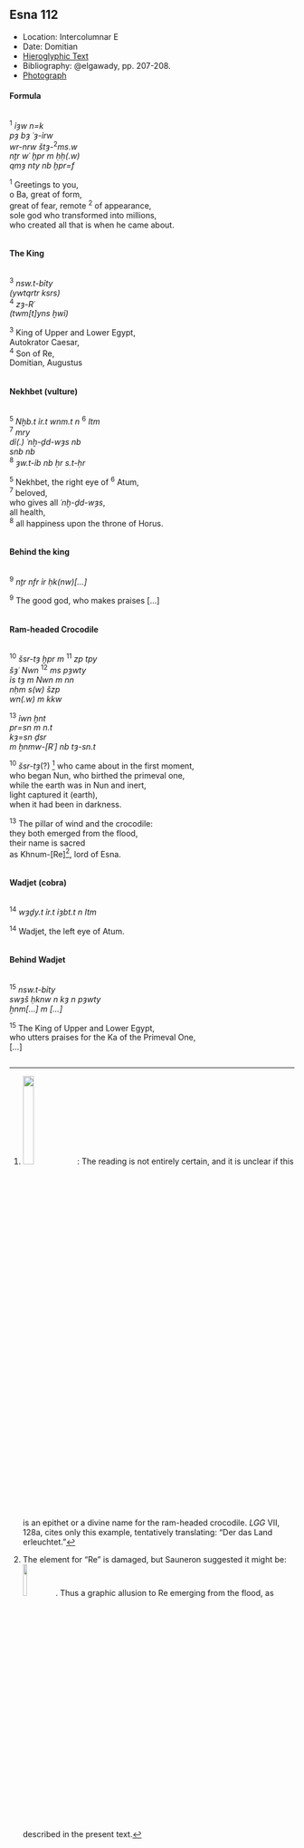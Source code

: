 ## Esna 112 {-}  
  
<style>  
  .col2 {  
    columns: 2 300px;         /* number of columns and width in pixels*/  
    -webkit-columns: 2 300px; /* chrome, safari */  
    -moz-columns: 2 300px;    /* firefox */  
    -webkit-column-break-inside: avoid;  
    -page-break-inside: avoid;  
    -break-inside: avoid;  
  }  
  
</style>  
  
  
- Location: Intercolumnar E  
- Date: Domitian  
- [Hieroglyphic Text](https://www.ifao.egnet.net/uploads/publications/enligne/Temples-Esna002.pdf#page=285){target="_blank"}  
- Bibliography: @elgawady, pp. 207-208.  
- [Photograph](http://www.temples-egypte.net/sud/esna/envers/murBahutSud.html#B2){target="_blank"}
  
  
#### Formula {-}  
<div class="col2">  
  
^1^ *ỉȝw n=k*   
*pȝ bȝ ʿȝ-ỉrw  *  
*wr-nrw štȝ-*^2^*ms.w  *  
*nṯr wʿ ḫpr m ḥḥ(.w) *  
*qmȝ nty nb ḫpr=f  *  
   
^1^ Greetings to you,  
o Ba, great of form,  
great of fear, remote ^2^ of appearance,  
sole god who transformed into millions,  
who created all that is when he came about.  
  
</div>  
  
#### The King {-}  
<div class="col2">  
  
^3^ *nsw.t-bỉty  *  
*(ywtqrtr ksrs) *  
^4^ *zȝ-Rʿ  *  
*(twm[t]yns ḫwỉ) *  
  
^3^ King of Upper and Lower Egypt,  
Autokrator Caesar,  
^4^ Son of Re,  
Domitian, Augustus  
  
</div>  
  
#### Nekhbet (vulture) {-}  
<div class="col2">  
  
^5^ *Nḫb.t ỉr.t wnm.t n* ^6^ *Itm  *  
^7^ *mry  *  
*dỉ(.) ʿnḫ-ḏd-wȝs nb  *  
  *snb nb  *  
  ^8^ *ȝw.t-ỉb nb ḥr s.t-ḥr  *  
  
^5^ Nekhbet, the right eye of ^6^ Atum,  
^7^ beloved,   
who gives all *ʿnḫ-ḏd-wȝs*,  
   all health,  
   ^8^ all happiness upon the throne of Horus.  
</div>  
  
#### Behind the king {-}  
<div class="col2">  
  
^9^ *nṯr nfr ỉr ḥk(nw)[...]*  
  
^9^ The good god, who makes praises [...]  
</div>  
  
#### Ram-headed Crocodile {-}  
  
<div class="col2">  
  
^10^ *šsr-tȝ ḫpr m* ^11^ *zp tpy  *  
*šȝʿ Nwn* ^12^ *ms pȝwty  *  
  *ỉs tȝ m Nwn m nn  *  
*nḥm s(w) šzp  *  
  *wn(.w) m kkw  *  
    
^13^ *ỉwn ḫnt  *  
*pr=sn m n.t  *  
*kȝ=sn ḏsr   *  
  *m ẖnmw-[Rʿ] nb tȝ-sn.t  *  
   
^10^ *šsr-tȝ*(?) [^fn-112-1] who came about in the first moment,  
who began Nun, who birthed the primeval one,  
   while the earth was in Nun and inert,  
light captured it (earth),  
   when it had been in darkness.  
  
^13^ The pillar of wind and the crocodile:  
they both emerged from the flood,  
their name is sacred    
   as Khnum-[Re][^fn-112-2], lord of Esna.  
</div>  
  
  
#### Wadjet (cobra) {-}  
<div class="col2">  
  
^14^ *wȝḏy.t ỉr.t ỉȝbt.t n Itm  *  
  
^14^ Wadjet, the left eye of Atum.  
</div>  
  
#### Behind Wadjet {-}  
  
<div class="col2">  
  
^15^ *nsw.t-bỉty  *  
*swȝš ḥknw n kȝ n pȝwty  *  
*ẖnm[...] m [...]  *  
  
^15^ The King of Upper and Lower Egypt,  
who utters praises for the Ka of the Primeval One,  
[...]  
</div>  
  
[^fn-112-1]: ![](images/112_1.png){width=20%}: The reading is not entirely certain, and it is unclear if this is an epithet or a divine name for the ram-headed crocodile. *LGG* VII, 128a, cites only this example, tentatively translating: "Der das Land erleuchtet."  
[^fn-112-2]: The element for "Re" is damaged, but Sauneron suggested it might be: ![](images/112_2.png){width=12%}. Thus a graphic allusion to Re emerging from the flood, as described in the present text.   
  
